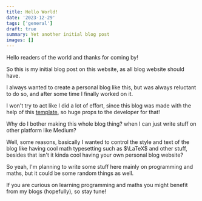 ```yaml
---
title: Hello World!
date: '2023-12-29'
tags: ['general']
draft: true
summary: Yet another initial blog post
images: []
---
```


Hello readers of the world and thanks for coming by!

So this is my initial blog post on this website, as all blog website should have.

I always wanted to create a personal blog like this, but was always reluctant to do so, and after some time I finally worked on it.

I won't try to act like I did a lot of effort, since this blog was made with the help of this [template](https://github.com/timlrx/tailwind-nextjs-starter-blog), so huge props to the developer for that!

Why do I bother making this whole blog thing? when I can just write stuff on other platform like Medium?

Well, some reasons, basically I wanted to control the style and text of the blog like having cool math typesetting such as $\LaTeX$ and other stuff, besides that isn't it kinda cool having your own personal blog website?

So yeah, I'm planning to write some stuff here mainly on programming and maths, but it could be some random things as well.

If you are curious on learning programming and maths you might benefit from my blogs (hopefully), so stay tune!
